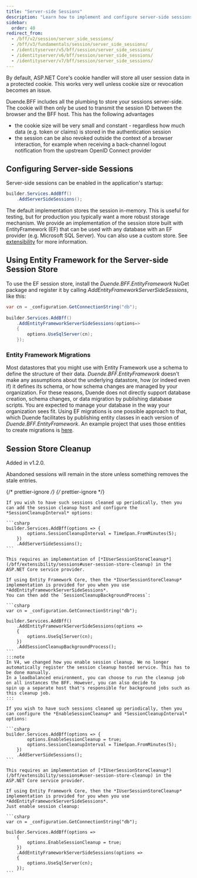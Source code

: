 ```yaml
---
title: "Server-side Sessions"
description: "Learn how to implement and configure server-side sessions in BFF to manage user session data storage and enable session revocation capabilities"
sidebar:
  order: 40
redirect_from:
  - /bff/v2/session/server_side_sessions/
  - /bff/v3/fundamentals/session/server_side_sessions/
  - /identityserver/v5/bff/session/server_side_sessions/
  - /identityserver/v6/bff/session/server_side_sessions/
  - /identityserver/v7/bff/session/server_side_sessions/
---
```


By default, ASP.NET Core's cookie handler will store all user session data in a protected cookie. This works very well unless cookie size or revocation becomes an issue.

Duende.BFF includes all the plumbing to store your sessions server-side. The cookie will then only be used to transmit the session ID between the browser and the BFF host. This has the following advantages

* the cookie size will be very small and constant - regardless how much data (e.g. token or claims) is stored in the authentication session
* the session can be also revoked outside the context of a browser interaction, for example when receiving a back-channel logout notification from the upstream OpenID Connect provider

## Configuring Server-side Sessions

Server-side sessions can be enabled in the application's startup:

```csharp
builder.Services.AddBff()
    .AddServerSideSessions();
```

The default implementation stores the session in-memory. This is useful for testing, but for production you typically want a more robust storage mechanism. We provide an implementation of the session store built with EntityFramework (EF) that can be used with any database with an EF provider (e.g. Microsoft SQL Server). You can also use a custom store. See [extensibility](/bff/extensibility/sessions#user-session-store) for more information.

## Using Entity Framework for the Server-side Session Store

To use the EF session store, install the *Duende.BFF.EntityFramework* NuGet package and register it by calling *AddEntityFrameworkServerSideSessions*, like this:

```csharp
var cn = _configuration.GetConnectionString("db");
        
builder.Services.AddBff()
    .AddEntityFrameworkServerSideSessions(options=> 
    {
        options.UseSqlServer(cn);        
    });
```

### Entity Framework Migrations 
Most datastores that you might use with Entity Framework use a schema to define the structure of their data. *Duende.BFF.EntityFramework* doesn't make any assumptions about the underlying datastore, how (or indeed even if) it defines its schema, or how schema changes are managed by your organization. For these reasons, Duende does not directly support database creation, schema changes, or data migration by publishing database scripts. You are expected to manage your database in the way your organization sees fit. Using EF migrations is one possible approach to that, which Duende facilitates by publishing entity classes in each version of *Duende.BFF.EntityFramework*. An example project that uses those entities to create migrations is [here](https://github.com/DuendeSoftware/products/tree/main/bff/migrations/UserSessionDb).

## Session Store Cleanup
Added in v1.2.0.

Abandoned sessions will remain in the store unless something removes the stale entries.

{/* prettier-ignore */}
<Tabs syncKey="bffVersion">
  {/* prettier-ignore */}
  <TabItem label="V4">

    If you wish to have such sessions cleaned up periodically, then you can add the session cleanup host and configure the *SessionCleanupInterval* options:

    ```csharp
    builder.Services.AddBff(options => {
            options.SessionCleanupInterval = TimeSpan.FromMinutes(5);
        })
        .AddServerSideSessions();
    ```

    This requires an implementation of [*IUserSessionStoreCleanup*](/bff/extensibility/sessions#user-session-store-cleanup) in the ASP.NET Core service provider.

    If using Entity Framework Core, then the *IUserSessionStoreCleanup* implementation is provided for you when you use *AddEntityFrameworkServerSideSessions*.
    You can then add the `SessionCleanupBackgroundProcess`:

    ```csharp
    var cn = _configuration.GetConnectionString("db");
            
    builder.Services.AddBff()
        .AddEntityFrameworkServerSideSessions(options => 
        {
            options.UseSqlServer(cn);        
        })
        .AddSessionCleanupBackgroundProcess();
    ```
    :::note
    In V4, we changed how you enable session cleanup. We no longer automatically register the session cleanup hosted service. This has to be done manually.
    In a loadbalanced environment, you can choose to run the cleanup job on all instances the BFF. However, you can also decide to 
    spin up a separate host that's responsible for background jobs such as this cleanup job. 
    :::

  </TabItem>
  <TabItem label="V3">
  
    If you wish to have such sessions cleaned up periodically, then you can configure the *EnableSessionCleanup* and *SessionCleanupInterval* options:

    ```csharp
    builder.Services.AddBff(options => {
            options.EnableSessionCleanup = true;
            options.SessionCleanupInterval = TimeSpan.FromMinutes(5);
        })
        .AddServerSideSessions();
    ```

    This requires an implementation of [*IUserSessionStoreCleanup*](/bff/extensibility/sessions#user-session-store-cleanup) in the ASP.NET Core service provider.

    If using Entity Framework Core, then the *IUserSessionStoreCleanup* implementation is provided for you when you use *AddEntityFrameworkServerSideSessions*.
    Just enable session cleanup:

    ```csharp
    var cn = _configuration.GetConnectionString("db");
            
    builder.Services.AddBff(options =>
        {
            options.EnableSessionCleanup = true;
        })
        .AddEntityFrameworkServerSideSessions(options => 
        {
            options.UseSqlServer(cn);        
        });
    ```

  </TabItem>
</Tabs>

